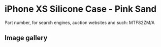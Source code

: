 # iPhone XS Silicone Case - Pink Sand

Part number, for search engines, auction websites and such: MTF82ZM/A

## Image gallery

<div style={{ width: "768px" }}>
  <GalleryComponent
    images={[
      {
        original: "/everysource/MTF82",
        thumbnail: "/everypreview/MTF82",
      },
      {
        original: "/everysource/MTF82_AV1_GOLD",
        thumbnail: "/everypreview/MTF82_AV1_GOLD",
      },
      {
        original: "/everysource/MTF82_AV1_SILVER",
        thumbnail: "/everypreview/MTF82_AV1_SILVER",
      },
      {
        original: "/everysource/MTF82_AV1_SPACE_GRAY",
        thumbnail: "/everypreview/MTF82_AV1_SPACE_GRAY",
      },
      {
        original: "/everysource/MTF82_AV2",
        thumbnail: "/everypreview/MTF82_AV2",
      }
    ]}
  />
</div>